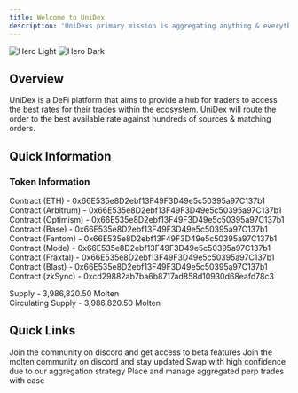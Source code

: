 ```yaml
---
title: Welcome to UniDex
description: 'UniDexs primary mission is aggregating anything & everything'
---
```


<img
  className="block dark:hidden"
  src="/images/home-featured-image.png"
  alt="Hero Light"
/>
<img
  className="hidden dark:block"
  src="/images/home-featured-image.png"
  alt="Hero Dark"
/>

## Overview

UniDex is a DeFi platform that aims to provide a hub for traders to access the best rates for their trades within the ecosystem. UniDex will route the order to the best available rate against hundreds of sources & matching orders.

## Quick Information

### Token Information

Contract (ETH) - 0x66E535e8D2ebf13F49F3D49e5c50395a97C137b1\
Contract (Arbitrum) - 0x66E535e8D2ebf13F49F3D49e5c50395a97C137b1\
Contract (Optimism)  - 0x66E535e8D2ebf13F49F3D49e5c50395a97C137b1\
Contract (Base) - 0x66E535e8D2ebf13F49F3D49e5c50395a97C137b1\
Contract (Fantom) - 0x66E535e8D2ebf13F49F3D49e5c50395a97C137b1\
Contract (Mode) - 0x66E535e8D2ebf13F49F3D49e5c50395a97C137b1\
Contract (Fraxtal) - 0x66E535e8D2ebf13F49F3D49e5c50395a97C137b1\
Contract (Blast) - 0x66E535e8D2ebf13F49F3D49e5c50395a97C137b1\
Contract (zkSync) - 0xcd29882ab7ba6b8717ad858d10930d68eafd78c3

Supply - 3,986,820.50 Molten\
Circulating Supply - 3,986,820.50 Molten
## Quick Links

<CardGroup cols={2}>
  <Card
    title="UniDex Discord"
    icon="Discord"
    href="https://discord.gg/unidex"
  >
    Join the community on discord and get access to beta features
  </Card>
  <Card
    title="Molten Discod"
    icon="Discord"
    href="https://discord.gg/unidex"
  >
    Join the molten community on discord and stay updated
  </Card>
  <Card
    title="Swap App"
    icon="money-bill-wheat"
    href="https://app.unidex.exchange/"
  >
    Swap with high confidence due to our aggregation strategy
  </Card>
  <Card
    title="Perps Trading"
    icon="chart-line"
    href="https://leverage.unidex.exchange/"
  >
    Place and manage aggregated perp trades with ease
  </Card>
</CardGroup>
